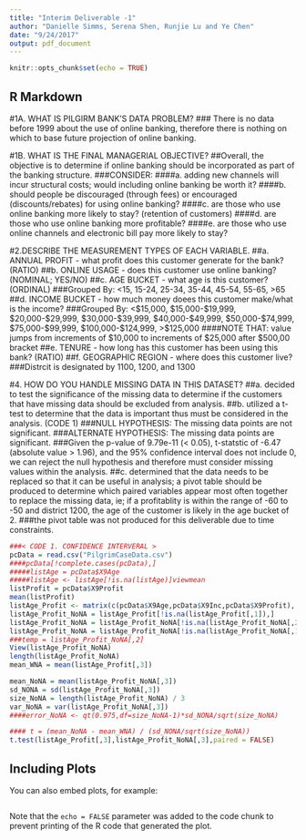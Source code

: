 ```yaml
---
title: "Interim Deliverable -1"
author: "Danielle Simms, Serena Shen, Runjie Lu and Ye Chen"
date: "9/24/2017"
output: pdf_document
---
```


```r
knitr::opts_chunk$set(echo = TRUE)
```

## R Markdown 

#1A. WHAT IS PILGIRM BANK'S DATA PROBLEM?
### There is no data before 1999 about the use of online banking, therefore there is nothing on which to base future projection of online banking.

#1B. WHAT IS THE FINAL MANAGERIAL OBJECTIVE?
##Overall, the objective is to determine if online banking should be incorporated as part of the banking structure.
###CONSIDER:
####a. adding new channels will incur structural costs; would including online banking be worth it?
####b. should people be discouraged (through fees) or encouraged (discounts/rebates) for using online banking?
####c. are those who use online banking more likely to stay? (retention of customers)
####d. are those who use online banking more profitable?
####e. are those who use online channels and electronic bill pay more likely to stay?

#2.DESCRIBE THE MEASUREMENT TYPES OF EACH VARIABLE.
##a. ANNUAL PROFIT - what profit does this customer generate for the bank? (RATIO)
##b. ONLINE USAGE - does this customer use online banking? (NOMINAL; YES/NO)
##c. AGE BUCKET - what age is this customer? (ORDINAL)
###Grouped By: <15, 15-24, 25-34, 35-44, 45-54, 55-65, >65
##d. INCOME BUCKET - how much money doees this customer make/what is the income?
###Grouped By: <$15,000, $15,000-$19,999, $20,000-$29,999, $30,000-$39,999, $40,000-$49,999, $50,000-$74,999, $75,000-$99,999, $100,000-$124,999, >$125,000
####NOTE THAT: value jumps from increments of $10,000 to increments of $25,000 after $500,00 bracket
##e. TENURE - how long has this customer has been using this bank? (RATIO)
##f. GEOGRAPHIC REGION - where does this customer live?
###Distrcit is designated by 1100, 1200, and 1300

#4. HOW DO YOU HANDLE MISSING DATA IN THIS DATASET?
##a. decided to test the significance of the missing data to determine if the customers that have missing data should be excluded from analysis.
##b. utilized a t-test to determine that the data is important thus must be considered in the analysis. (CODE 1)
###NULL HYPOTHESIS: The missing data points are not significant.
###ALTERNATE HYPOTHESIS: The missing data points are significant.
###Given the p-value of 9.79e-11 (< 0.05), t-statstic of -6.47 (absolute value > 1.96), and the 95% confidence interval does not include 0, we can reject the null hypothesis and therefore must consider missing values within the analysis.
##c. determined that the data needs to be replaced so that it can be useful in analysis; a pivot table should be produced to determine which paired variables appear most often together to replace the missing data, ie; if a profitablity is within the range of -60 to -50 and district 1200, the age of the customer is likely in the age bucket of 2.
###the pivot table was not produced for this deliverable due to time constraints.
```r
###< CODE 1. CONFIDENCE INTERVERAL >
pcData = read.csv("PilgrimCaseData.csv")
####pcData[!complete.cases(pcData),]
#####listAge = pcData$X9Age
#####listAge <- listAge[!is.na(listAge)]viewmean
listProfit = pcData$X9Profit
mean(listProfit)
listAge_Profit <- matrix(c(pcData$X9Age,pcData$X9Inc,pcData$X9Profit), ncol = 3)
listAge_Profit_NoNA = listAge_Profit[!is.na(listAge_Profit[,1]),]
listAge_Profit_NoNA = listAge_Profit_NoNA[!is.na(listAge_Profit_NoNA[,2]),]
listAge_Profit_NoNA = listAge_Profit_NoNA[!is.na(listAge_Profit_NoNA[,1]),]
###temp = listAge_Profit_NoNA[,2]
View(listAge_Profit_NoNA)
length(listAge_Profit_NoNA)
mean_WNA = mean(listAge_Profit[,3])

mean_NoNA = mean(listAge_Profit_NoNA[,3])
sd_NONA = sd(listAge_Profit_NoNA[,3])
size_NoNA = length(listAge_Profit_NoNA) / 3
var_NoNA = var(listAge_Profit_NoNA[,3])
####error_NoNA <- qt(0.975,df=size_NoNA-1)*sd_NONA/sqrt(size_NoNA)

#### t = (mean_NoNA - mean_WNA) / (sd_NONA/sqrt(size_NoNA))
t.test(listAge_Profit[,3],listAge_Profit_NoNA[,3],paired = FALSE)
```

## Including Plots

You can also embed plots, for example:

```r

```

Note that the `echo = FALSE` parameter was added to the code chunk to prevent printing of the R code that generated the plot.
